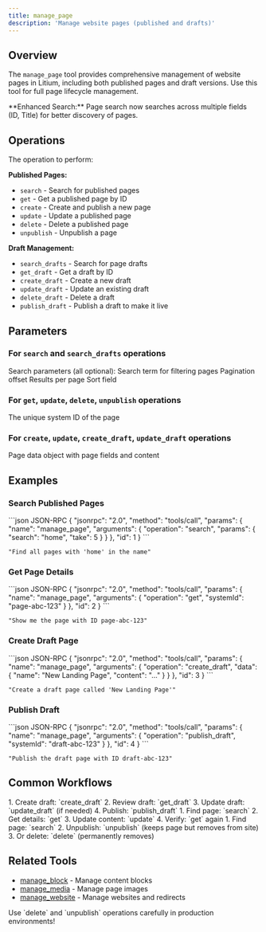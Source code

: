 ```yaml
---
title: manage_page
description: 'Manage website pages (published and drafts)'
---
```


## Overview

The `manage_page` tool provides comprehensive management of website pages in Litium, including both published pages and draft versions. Use this tool for full page lifecycle management.

<Note>
  **Enhanced Search:** Page search now searches across multiple fields (ID, Title) for better discovery of pages.
</Note>

## Operations

<ParamField path="operation" type="string" required>
  The operation to perform:
  
  **Published Pages:**
  - `search` - Search for published pages
  - `get` - Get a published page by ID
  - `create` - Create and publish a new page
  - `update` - Update a published page
  - `delete` - Delete a published page
  - `unpublish` - Unpublish a page
  
  **Draft Management:**
  - `search_drafts` - Search for page drafts
  - `get_draft` - Get a draft by ID
  - `create_draft` - Create a new draft
  - `update_draft` - Update an existing draft
  - `delete_draft` - Delete a draft
  - `publish_draft` - Publish a draft to make it live
</ParamField>

## Parameters

### For `search` and `search_drafts` operations

<ParamField path="params" type="object">
  Search parameters (all optional):
  
  <Expandable title="properties">
    <ParamField path="search" type="string">
      Search term for filtering pages
    </ParamField>
    <ParamField path="skip" type="number" default="0">
      Pagination offset
    </ParamField>
    <ParamField path="take" type="number" default="20">
      Results per page
    </ParamField>
    <ParamField path="sort" type="string">
      Sort field
    </ParamField>
  </Expandable>
</ParamField>

### For `get`, `update`, `delete`, `unpublish` operations

<ParamField path="systemId" type="string" required>
  The unique system ID of the page
</ParamField>

### For `create`, `update`, `create_draft`, `update_draft` operations

<ParamField path="data" type="object" required>
  Page data object with page fields and content
</ParamField>

## Examples

### Search Published Pages

<CodeGroup>
```json JSON-RPC
{
  "jsonrpc": "2.0",
  "method": "tools/call",
  "params": {
    "name": "manage_page",
    "arguments": {
      "operation": "search",
      "params": {
        "search": "home",
        "take": 5
      }
    }
  },
  "id": 1
}
```

```text Natural Language
"Find all pages with 'home' in the name"
```
</CodeGroup>

### Get Page Details

<CodeGroup>
```json JSON-RPC
{
  "jsonrpc": "2.0",
  "method": "tools/call",
  "params": {
    "name": "manage_page",
    "arguments": {
      "operation": "get",
      "systemId": "page-abc-123"
    }
  },
  "id": 2
}
```

```text Natural Language
"Show me the page with ID page-abc-123"
```
</CodeGroup>

### Create Draft Page

<CodeGroup>
```json JSON-RPC
{
  "jsonrpc": "2.0",
  "method": "tools/call",
  "params": {
    "name": "manage_page",
    "arguments": {
      "operation": "create_draft",
      "data": {
        "name": "New Landing Page",
        "content": "..."
      }
    }
  },
  "id": 3
}
```

```text Natural Language
"Create a draft page called 'New Landing Page'"
```
</CodeGroup>

### Publish Draft

<CodeGroup>
```json JSON-RPC
{
  "jsonrpc": "2.0",
  "method": "tools/call",
  "params": {
    "name": "manage_page",
    "arguments": {
      "operation": "publish_draft",
      "systemId": "draft-abc-123"
    }
  },
  "id": 4
}
```

```text Natural Language
"Publish the draft page with ID draft-abc-123"
```
</CodeGroup>

## Common Workflows

<AccordionGroup>
  <Accordion title="Draft-to-Publish Workflow">
    1. Create draft: `create_draft`
    2. Review draft: `get_draft`
    3. Update draft: `update_draft` (if needed)
    4. Publish: `publish_draft`
  </Accordion>
  
  <Accordion title="Content Update Workflow">
    1. Find page: `search`
    2. Get details: `get`
    3. Update content: `update`
    4. Verify: `get` again
  </Accordion>
  
  <Accordion title="Page Retirement">
    1. Find page: `search`
    2. Unpublish: `unpublish` (keeps page but removes from site)
    3. Or delete: `delete` (permanently removes)
  </Accordion>
</AccordionGroup>

## Related Tools

- [manage_block](/tools/content/manage-block) - Manage content blocks
- [manage_media](/tools/media/manage-media) - Manage page images
- [manage_website](/tools/websites/manage-website) - Manage websites and redirects

<Warning>
  Use `delete` and `unpublish` operations carefully in production environments!
</Warning>
